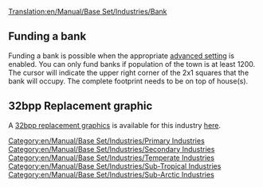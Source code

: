 [[Translation:en/Manual/Base Set/Industries/Bank]]

{{en/Manual/Base Set/Industries/Industries|image=en/Manual/Base Set/Industries/Bank.png
|name=Bank
|climates=[[en/Manual/Climates]], [[en/Manual/Climates]], [[en/Manual/Climates]].
|accepts=[[en/Manual/Base Set/Cargos/Valuables]] (Temperate Only),<br> [[en/Manual/Base Set/Cargos/Gold]] (Sub-Arctic Only),<br> [[en/Manual/Base Set/Cargos/Diamonds]] (Sub-Tropical Only).
|produces=Valuables (Temperate Only)
|notes=Two different graphics exist for this industry. The top one appears in Temperate, the bottom one appears in Sub-Arctic and Sub-Tropical.<br/>
{{en/Phototable|[[File:en/Manual/Base Set/Industries/Tropicalbank.png]]|Sub-Arctic and Sub-Tropical|center}}
}}

==Funding a bank==
Funding a bank is possible when the appropriate [[en/Archive/Manual/Settings/Advanced Settings/Economy#manual-primary-industry-construction-method|advanced setting]] is enabled. You can only fund banks if population of the town is at least 1200. The cursor will indicate the upper right corner of the 2x1 squares that the bank will occupy. The complete footprint needs to be on top of house(s).

==32bpp Replacement graphic==
A [[en/Archive/Old 32bpp/32bit Graphics Development#user-info|32bpp replacement graphics]] is available for this industry [[en/Archive/Old 32bpp/List of downloadable 32 bpp tars|here]].

[[Category:en/Manual/Base Set/Industries/Primary Industries]]
[[Category:en/Manual/Base Set/Industries/Secondary Industries]]
[[Category:en/Manual/Base Set/Industries/Temperate Industries]]
[[Category:en/Manual/Base Set/Industries/Sub-Tropical Industries]]
[[Category:en/Manual/Base Set/Industries/Sub-Arctic Industries]]